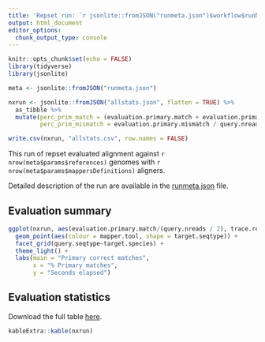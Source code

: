 ```yaml
---
title: 'Repset run: `r jsonlite::fromJSON("runmeta.json")$workflow$runName` completed at `r jsonlite::fromJSON("runmeta.json")$workflow$complete`'
output: html_document
editor_options: 
  chunk_output_type: console
---
```


```r
knitr::opts_chunk$set(echo = FALSE)
library(tidyverse)
library(jsonlite)
```


```r
meta <- jsonlite::fromJSON("runmeta.json")

nxrun <- jsonlite::fromJSON("allstats.json", flatten = TRUE) %>%
  as_tibble %>%
  mutate(perc_prim_match = (evaluation.primary.match + evaluation.primary.mateMatch) / query.nreads,
         perc_prim_mismatch = evaluation.primary.mismatch / query.nreads)

write.csv(nxrun, "allstats.csv", row.names = FALSE)
```

This run of repset evaluated alignment against `r nrow(meta$params$references)` genomes with `r nrow(meta$params$mappersDefinitions)` aligners.

Detailed description of the run are available in the [runmeta.json](runmeta.json) file.

## Evaluation summary

```r
ggplot(nxrun, aes(evaluation.primary.match/(query.nreads / 2), trace.realtime)) +
  geom_point(aes(colour = mapper.tool, shape = target.seqtype)) +
  facet_grid(query.seqtype~target.species) +
  theme_light() +
  labs(main = "Primary correct matches",
       x = "% Primary matches",
       y = "Seconds elapsed")
```
  
## Evaluation statistics

Download the full table [here](allstats.csv).
```r
kableExtra::kable(nxrun)
```



